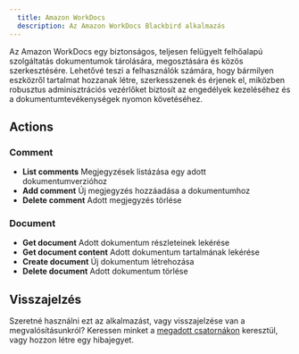 ```yaml
---
  title: Amazon WorkDocs
  description: Az Amazon WorkDocs Blackbird alkalmazás
---
```


<LinkCard title="Megtekintés a Githubon" target="_blank" href="https://github.com/bb-io/AmazonWorkDocs" icon="github" />

Az Amazon WorkDocs egy biztonságos, teljesen felügyelt felhőalapú szolgáltatás dokumentumok tárolására, megosztására és közös szerkesztésére. Lehetővé teszi a felhasználók számára, hogy bármilyen eszközről tartalmat hozzanak létre, szerkesszenek és érjenek el, miközben robusztus adminisztrációs vezérlőket biztosít az engedélyek kezeléséhez és a dokumentumtevékenységek nyomon követéséhez.

## Actions

### Comment
- **List comments** Megjegyzések listázása egy adott dokumentumverzióhoz
- **Add comment** Új megjegyzés hozzáadása a dokumentumhoz
- **Delete comment** Adott megjegyzés törlése

### Document
- **Get document** Adott dokumentum részleteinek lekérése
- **Get document content** Adott dokumentum tartalmának lekérése
- **Create document** Új dokumentum létrehozása
- **Delete document** Adott dokumentum törlése

## Visszajelzés

Szeretné használni ezt az alkalmazást, vagy visszajelzése van a megvalósításunkról? Keressen minket a [megadott csatornákon](https://www.blackbird.io/) keresztül, vagy hozzon létre egy hibajegyet.